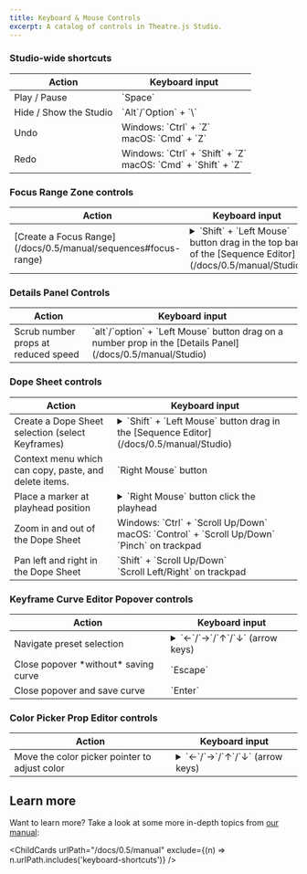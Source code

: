 ```yaml
---
title: Keyboard & Mouse Controls
excerpt: A catalog of controls in Theatre.js Studio.
---
```


### Studio-wide shortcuts

<table className="table-fixed">
  <thead>
    <tr>
      <th>Action</th>
      <th>Keyboard input</th>
    </tr>
  </thead>
  <tbody>
    <tr>
      <td>Play / Pause</td>
      <td>`Space`</td>
    </tr>
    <tr>
      <td>Hide / Show the Studio</td>
      <td>`Alt`/`Option` + `\`</td>
    </tr>
    <tr>
      <td>Undo</td>
      <td>
        Windows: `Ctrl` + `Z`
        <div />
        macOS: `Cmd` + `Z`
      </td>
    </tr>
    <tr>
      <td>Redo</td>
      <td>
        Windows: `Ctrl` + `Shift` + `Z`
        <div />
        macOS: `Cmd` + `Shift` + `Z`
        <div />
      </td>
    </tr>
  </tbody>
</table>

### Focus Range Zone controls

<table className="table-fixed">
  <thead>
    <tr>
      <th>Action</th>
      <th>Keyboard input</th>
    </tr>
  </thead>
  <tbody>
    <tr>
      <td>[Create a Focus Range](/docs/0.5/manual/sequences#focus-range)</td>
      <td>
        <details>
          <summary>
            `Shift` + `Left Mouse` button drag in the top bar of the [Sequence Editor](/docs/0.5/manual/Studio)
          </summary>
          <Video src="/images/docs/0.5/manual/keyboard-controls/focus_range.mp4">Focus range</Video>
        </details>
      </td>
    </tr>
  </tbody>
</table>

### Details Panel Controls

<table className="table-fixed">
  <thead>
    <tr>
      <th>Action</th>
      <th>Keyboard input</th>
    </tr>
  </thead>
  <tbody>
    <tr>
      <td>Scrub number props at reduced speed</td>
      <td>
          `alt`/`option` + `Left Mouse` button drag on a number prop in the [Details Panel](/docs/0.5/manual/Studio)
      </td>
    </tr>

  </tbody>
</table>

### Dope Sheet controls

<table className="table-fixed">
  <thead>
    <tr>
      <th>Action</th>
      <th>Keyboard input</th>
    </tr>
  </thead>
  <tbody>
    <tr>
      <td>Create a Dope Sheet selection (select Keyframes)</td>
      <td>
        <details>
          <summary>`Shift` + `Left Mouse` button drag in the [Sequence Editor](/docs/0.5/manual/Studio)</summary>
          <div />
          <Video src="/images/docs/0.5/manual/keyboard-controls/dope_sheet_selection.mp4">Dope Sheet selection</Video>
          [See a demo in the Working with Sequences Manual](/docs/0.5/manual/sequences#selections)
        </details>
      </td>
    </tr>
    <tr>
      <td>Context menu which can copy, paste, and delete items.</td>
      <td>`Right Mouse` button</td>
    </tr>
    <tr>
      <td>Place a marker at playhead position</td>
      <td>
        <details>
          <summary>`Right Mouse` button click the playhead</summary>
          <div />
          <Video src="/images/docs/0.5/manual/keyboard-controls/place_marker.mp4">Place marker</Video>
        </details>
      </td>
    </tr>
    <tr>
      <td>Zoom in and out of the Dope Sheet</td>
      <td>
        Windows: `Ctrl` + `Scroll Up/Down`
        <div />
        macOS: `Control` + `Scroll Up/Down`
        <div />
        `Pinch` on trackpad
      </td>
    </tr>
    <tr>
      <td>Pan left and right in the Dope Sheet</td>
      <td>
        `Shift` + `Scroll Up/Down`
        <div />
        `Scroll Left/Right` on trackpad
      </td>
    </tr>
  </tbody>
</table>

### Keyframe Curve Editor Popover controls

<table className="table-fixed">
  <thead>
    <tr>
      <th>Action</th>
      <th>Keyboard input</th>
    </tr>
  </thead>
  <tbody>
    <tr>
      <td>Navigate preset selection</td>
      <td>
        <details>
          <summary>`←`/`→`/`↑`/`↓` (arrow keys)</summary>
          <div />
          <Video src="/images/docs/0.5/manual/keyboard-controls/keyboard_nav_presets.mp4">
            Keyboard navigating tween selection
          </Video>
        </details>
      </td>
    </tr>
    <tr>
      <td>Close popover *without* saving curve</td>
      <td>`Escape`</td>
    </tr>
    <tr>
      <td>Close popover and save curve</td>
      <td>`Enter`</td>
    </tr>
  </tbody>
</table>

### Color Picker Prop Editor controls

<table className="table-fixed">
  <thead>
    <tr>
      <th>Action</th>
      <th>Keyboard input</th>
    </tr>
  </thead>
  <tbody>
    <tr>
      <td>Move the color picker pointer to adjust color</td>
      <td>
        <details>
          <summary>`←`/`→`/`↑`/`↓` (arrow keys)</summary>
          <div />
          <Video src="/images/docs/0.5/manual/keyboard-controls/keyboard_nav_color_picker.mp4">Color picker</Video>
        </details>
      </td>
    </tr>
  </tbody>
</table>

## Learn more

Want to learn more?
Take a look at some more in-depth topics from [our manual](/docs/0.5/manual):

<ChildCards urlPath="/docs/0.5/manual" exclude={(n) => n.urlPath.includes('keyboard-shortcuts')} />
